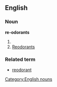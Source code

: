 ==English==
===Noun===
'''re-odorants'''
#{{plural of|re-odorant}}
#[[reodorants|Reodorants]]
===Related term===
*[[reodorant]]

[[Category:English nouns]]
